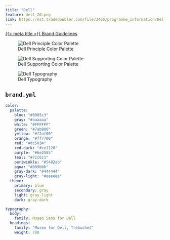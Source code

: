 ```yaml
---
title: "Dell"
feature: dell_20.png
link: https://hst.tradedoubler.com/file/3466/programme_information/Dell_Brand_Standards.pdf
---
```


[{{< meta title >}} Brand Guidelines]({{< meta link >}})

![Dell Principle Color Palette](dell_20.png){group="dell"}

![Dell Supporting Color Palette](dell_21.png){group="dell"}

![Dell Typography](dell_24.png){group="dell"}

::: {.callout collapse="true"}
## `brand.yml`

```yaml
color:
  palette:
    blue: "#0085c3"
    gray: "#aaaaaa"
    white: "#FFFFFF"
    green: "#7ab800"
    yellow: "#f2af00"
    orange: "#ff7700"
    red: "#dc5034"
    red-dark: "#ce1126"
    purple: "#6e2585"
    teal: "#71c6c1"
    periwinkle: "#5482ab"
    aqua: "#009bbb"
    gray-dark: "#444444"
    gray-light: "#eeeeee"
  theme:
    primary: blue
    secondary: gray
    light: gray-light
    dark: gray-dark

typography:
  body:
    family: Museo Sans for Dell
  headings:
    family: "Museo for Dell, Trebuchet"
    weight: 700
```
:::